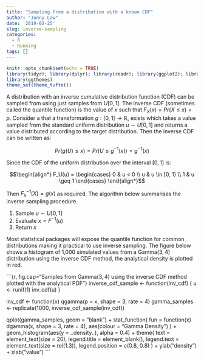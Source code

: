 ```yaml
---
title: "Sampling from a distribution with a known CDF"
author: "Jonny Law"
date: '2019-02-25'
slug: inverse-sampling
categories:
  - R
  - Running
tags: []
---
```


```r
knitr::opts_chunk$set(echo = TRUE)
library(tidyr); library(dplyr); library(readr); library(ggplot2); library(jonnylaw);
library(ggthemes)
theme_set(theme_tufte())
```

A distribution with an inverse cumulative distribution function (CDF) can be
sampled from using just samples from $U[0, 1]$. The inverse CDF (sometimes
called the quantile function) is the value of $x$ such that $F_X(x) = Pr(X \leq x) = p$. Consider a that a transformation $g: [0, 1] \rightarrow \mathbb{R}$,
exists which takes a value sampled from the standard
uniform distribution $u \sim U[0, 1]$ and returns a value distributed according
to the target distribution. Then the inverse CDF can be written as:

$$Pr(g(U) \leq x) = Pr(U \leq g^{-1}(x)) = g^{-1}(x)$$

Since the CDF of the uniform distribution over the interval $[0, 1]$ is:

$$\begin{align*}
  F_U(u) =
  \begin{cases}
    0 & u < 0 \\
    u & u \in [0, 1) \\
    1 & u \geq 1
  \end{cases}
\end{align*}$$

Then $F_x^{-1}(X) = g(x)$ as required. The algorithm below summarises the inverse sampling procedure.

1. Sample $u \sim U[0, 1]$
2. Evaluate $x = F^{-1}(u)$
3. Return $x$
 
Most statistical packages will expose the quantile function for common
distributions making it practical to use inverse sampling.
The figure below shows a histogram of 1,000 simulated values from a
$\textrm{Gamma}(3, 4)$ distribution using the inverse CDF method, the analytical
density is plotted in red.

```{r, fig.cap="Samples from $\textrm{Gamma}(3, 4)$ using the inverse CDF method plotted with the analytical PDF"}
inverse_cdf_sample <- function(inv_cdf) {
  u <- runif(1)
  inv_cdf(u)
}

inv_cdf <- function(x) qgamma(p = x, shape = 3, rate = 4)
gamma_samples <- replicate(1000, inverse_cdf_sample(inv_cdf))

qplot(gamma_samples, geom = "blank") +
  stat_function(
    fun = function(x) dgamma(x, shape = 3, rate = 4),
    aes(colour = "Gamma Density")
  ) +
  geom_histogram(aes(y = ..density..), alpha = 0.4) +
  theme(
    text = element_text(size = 20), legend.title = element_blank(),
    legend.text = element_text(size = rel(1.3)), legend.position = c(0.8, 0.8)
  ) +
  ylab("density") +
  xlab("value")
```

